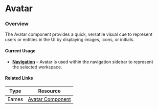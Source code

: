 

<Meta of={AvatarStories} />

# Avatar

### Overview

The Avatar component provides a quick, versatile visual cue to represent users or entities in the UI by displaying images, icons, or initials.

#### Current Usage

- **[Navigation](https://mparticle.github.io/aquarium/?path=/story/components-navigation-globalnavigation--primary)** – Avatar is used within the navigation sidebar to represent the selected workspace.

#### Related Links

| Type  | Resource                                                                                                                                               |
| ----- | ------------------------------------------------------------------------------------------------------------------------------------------------------ |
| Eames | [Avatar Component](https://www.figma.com/design/veXnmignQnJz8StIq10VJ5/Eames-2.0---Foundations-%26-Components?node-id=397-12044&node-type=canvas&t=B6HJWqqDsUOypZQj-0) |




<Canvas meta={AvatarStories.default} />

